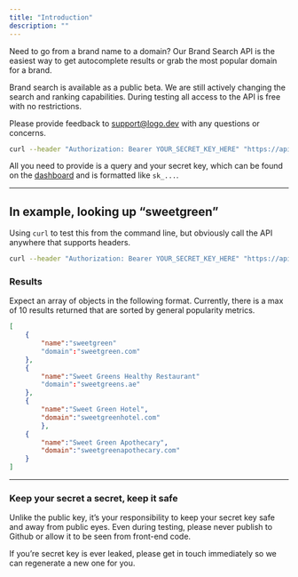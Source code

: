 ```yaml
---
title: "Introduction"
description: ""
---
```


Need to go from a brand name to a domain? Our Brand Search API is the easiest way to get autocomplete results or grab the most popular domain for a brand.

<Warning>

Brand search is available as a public beta. We are still actively changing the search and ranking capabilities. During testing all access to the API is free with no restrictions.

Please provide feedback to [support@logo.dev](mailto:support@logo.dev?subject=Brand%20Search) with any questions or concerns.

</Warning>

```bash
curl --header "Authorization: Bearer YOUR_SECRET_KEY_HERE" "https://api.logo.dev/search?q=QUERY"
```

All you need to provide is a query and your secret key, which can be found on the [dashboard](https://www.logo.dev/dashboard) and is formatted like `sk_...`.

---

## In example, looking up “sweetgreen”

Using `curl` to test this from the command line, but obviously call the API anywhere that supports headers.

```bash
curl --header "Authorization: Bearer YOUR_SECRET_KEY_HERE" "https://api.logo.dev/search?q=sweetgreen"
```

### Results

Expect an array of objects in the following format. Currently, there is a max of 10 results returned that are sorted by general popularity metrics.

```json
[
	{
		"name":"sweetgreen"
		"domain":"sweetgreen.com"
	},
	{
		"name":"Sweet Greens Healthy Restaurant"
		"domain":"sweetgreens.ae"
	},
	{
		"name":"Sweet Green Hotel",
		"domain":"sweetgreenhotel.com"
		},
	{
		"name":"Sweet Green Apothecary",
		"domain":"sweetgreenapothecary.com"
	}
]
```

---

### Keep your secret a secret, keep it safe

Unlike the public key, it’s your responsibility to keep your secret key safe and away from public eyes. Even during testing, please never publish to Github or allow it to be seen from front-end code.

If you’re secret key is ever leaked, please get in touch immediately so we can regenerate a new one for you.
